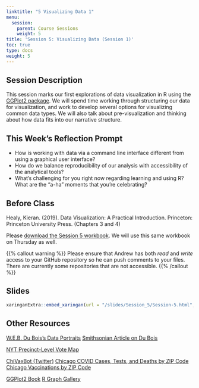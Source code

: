 ```yaml
---
linktitle: "5 Visualizing Data 1"
menu:
  session:
    parent: Course Sessions
    weight: 5
title: 'Session 5: Visualizing Data (Session 1)'
toc: true
type: docs
weight: 5
---
```


## Session Description

This session marks our first explorations of data visualization in R using the [GGPlot2 package](https://ggplot2-book.org). We will spend time working through structuring our data for visualization, and work to develop several options for visualizing common data types. We will also talk about pre-visualization and thinking about how data fits into our narrative structure.

## This Week's Reflection Prompt

- How is working with data via a command line interface different from using a graphical user interface?
- How do we balance reproducibility of our analysis with accessibility of the analytical tools?
- What's challenging for you right now regarding learning and using R? What are the "a-ha" moments that you're celebrating?

## Before Class

Healy, Kieran. (2019). Data Visualization: A Practical Introduction. Princeton: Princeton University Press. (Chapters 3 and 4)

Please [download the Session 5 workbook](/schedule/session/05-Visualizing_Data_files/Session 5 Lab.zip). We will use this same workbook on Thursday as well.

{{% callout warning %}}
Please ensure that Andrew has both *read* and *write* access to your GitHub repository so he can push comments to your files. There are currently some repositories that are not accessible.
{{% /callout %}}

## Slides
```r
xaringanExtra::embed_xaringan(url = "/slides/Session_5/Session-5.html", ratio = "16:9")
```

## Other Resources

[W.E.B. Du Bois's Data Portraits](https://papress.com/products/w-e-b-du-boiss-data-portraits-visualizing-black-america)
[Smithsonian Article on Du Bois](https://www.smithsonianmag.com/history/first-time-together-and-color-book-displays-web-du-bois-visionary-infographics-180970826/)

[NYT Precinct-Level Vote Map](https://www.nytimes.com/interactive/2021/upshot/2020-election-map.html)

[ChiVaxBot (Twitter)](https://twitter.com/chivaxbot)
[Chicago COVID Cases, Tests, and Deaths by ZIP Code](https://data.cityofchicago.org/Health-Human-Services/COVID-19-Cases-Tests-and-Deaths-by-ZIP-Code/yhhz-zm2v)
[Chicago Vaccinations by ZIP Code](https://data.cityofchicago.org/Health-Human-Services/COVID-19-Vaccinations-by-ZIP-Code/553k-3xzc)


[GGPlot2 Book](https://ggplot2-book.org)
[R Graph Gallery](https://www.r-graph-gallery.com)
